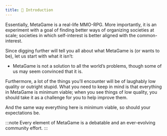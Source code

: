 ```yaml
---
title: 🐙 Introduction
---
```


Essentially, MetaGame is a real-life MMO-RPG. More importantly, it is an experiment with a goal of finding better ways of organizing societies at scale; societies in which self-interest is better aligned with the common-interest.

Since digging further will tell you all about what MetaGame is (or wants to be), let us start with what it isn’t:
-   MetaGame is not a solution to all the world’s problems, though some of us may seem convinced that it is.

Furthermore, a lot of the things you’ll encounter will be of laughably low quality or outright stupid. 
What you need to keep in mind is that everything in MetaGame is minimum viable; when you see things of low quality, you should take it as a challenge for you to help improve them.

And the same way everything here is minimum viable, so should your expectations be.

:::note
Every element of MetaGame is a debatable and an ever-evolving community effort.
:::
